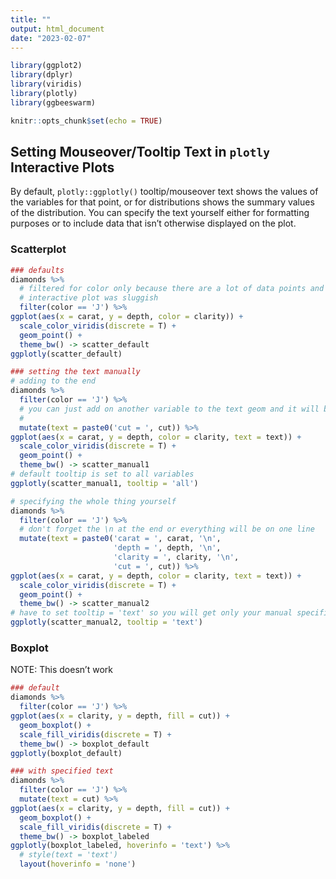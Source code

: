 ```yaml
---
title: ""
output: html_document
date: "2023-02-07"
---
```


```r
library(ggplot2)
library(dplyr)
library(viridis)
library(plotly)
library(ggbeeswarm)

knitr::opts_chunk$set(echo = TRUE)
```

## Setting Mouseover/Tooltip Text in `plotly` Interactive Plots

By default, `plotly::ggplotly()` tooltip/mouseover text shows the values of the variables for that point, or for distributions shows the summary values of the distribution. You can specify the text yourself either for formatting purposes or to include data that isn't otherwise displayed on the plot.

### Scatterplot

```r
### defaults
diamonds %>%
  # filtered for color only because there are a lot of data points and the 
  # interactive plot was sluggish
  filter(color == 'J') %>%
ggplot(aes(x = carat, y = depth, color = clarity)) +
  scale_color_viridis(discrete = T) +
  geom_point() +
  theme_bw() -> scatter_default
ggplotly(scatter_default)
```

```r
### setting the text manually
# adding to the end
diamonds %>%
  filter(color == 'J') %>%
  # you can just add on another variable to the text geom and it will be added
  # 
  mutate(text = paste0('cut = ', cut)) %>%
ggplot(aes(x = carat, y = depth, color = clarity, text = text)) +
  scale_color_viridis(discrete = T) +
  geom_point() +
  theme_bw() -> scatter_manual1
# default tooltip is set to all variables
ggplotly(scatter_manual1, tooltip = 'all')

# specifying the whole thing yourself
diamonds %>%
  filter(color == 'J') %>%
  # don't forget the \n at the end or everything will be on one line
  mutate(text = paste0('carat = ', carat, '\n',
                       'depth = ', depth, '\n',
                       'clarity = ', clarity, '\n',
                       'cut = ', cut)) %>%
ggplot(aes(x = carat, y = depth, color = clarity, text = text)) +
  scale_color_viridis(discrete = T) +
  geom_point() +
  theme_bw() -> scatter_manual2
# have to set tooltip = 'text' so you will get only your manual specification
ggplotly(scatter_manual2, tooltip = 'text')
```

### Boxplot

NOTE: This doesn't work

```r
### default
diamonds %>%
  filter(color == 'J') %>%
ggplot(aes(x = clarity, y = depth, fill = cut)) +
  geom_boxplot() +
  scale_fill_viridis(discrete = T) +
  theme_bw() -> boxplot_default
ggplotly(boxplot_default)

### with specified text
diamonds %>%
  filter(color == 'J') %>%
  mutate(text = cut) %>%
ggplot(aes(x = clarity, y = depth, fill = cut)) +
  geom_boxplot() +
  scale_fill_viridis(discrete = T) +
  theme_bw() -> boxplot_labeled
ggplotly(boxplot_labeled, hoverinfo = 'text') %>% 
  # style(text = 'text')
  layout(hoverinfo = 'none')
```



<br><br>

